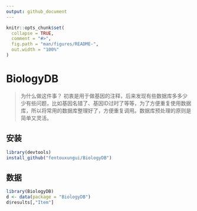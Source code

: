 ```yaml
---
output: github_document
---
```


<!-- README.md is generated from README.Rmd. Please edit that file -->

```r
knitr::opts_chunk$set(
  collapse = TRUE,
  comment = "#>",
  fig.path = "man/figures/README-",
  out.width = "100%"
)
```

# BiologyDB

<!-- badges: start -->
<!-- badges: end -->

> 为什么做这件事？
初衷是用于做基因的注释，后来发现有些数据库多多少少有些问题，比如基因名错了、基因ID过时了等等，为了方便重复使用数据库，所以将常用的数据库整理好了，方便重复调用。数据库预处理的原则是简单又灵活。



## 安装

```r
library(devtools)
install_github("fentouxungui/BiologyDB")
```

## 数据

```r
library(BiologyDB)
d <- data(package = "BiologyDB")
d$results[,"Item"]
```
